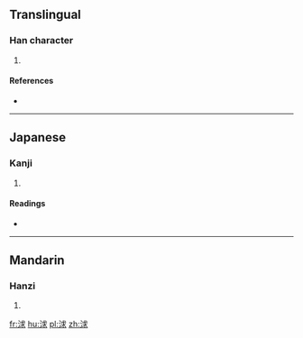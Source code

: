 ==Translingual==

===Han character===
{{Han char|rn=85|rad=水|as=07|sn=10|four=|canj=EIJE}}

# {{defn|Han|sort=水07}}

====References====
* {{Han ref|kx=0623.190|dkj=17455|hdz=31619.080|uh=6D57|ud=27991}}

----

==Japanese==

===Kanji===
{{ja-kanji|grade=|rs=水07}}

# {{defn|lang=ja|sort=水07}}

====Readings====
* {{ja-readings|on=[[きゅう]] (kyū), [[ぐ]] (gu)|kun=}}

----

==Mandarin==

===Hanzi===
{{cmn-hanzi|pin=[[qiú]] ([[qiu2]])|wg=ch'iu<sup>2</sup>}}

# {{defn|lang=cmn|sort=水07}}

[[fr:浗]]
[[hu:浗]]
[[pl:浗]]
[[zh:浗]]